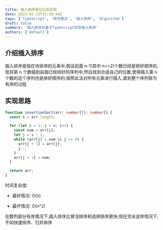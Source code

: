 ```yaml
---
title: 插入排序笔记以及实现
date: 2023-02-23T15:39:44Z
tags: ['TypeScript', '排序算法', '插入排序', 'Algorithm']
draft: false
summary: '插入排序并基于TypeScript实现插入排序'
authors: ['default']
---
```


<TOCInline toc={props.toc} exclude="Overview" toHeading={2} />

## 介绍插入排序

插入排序是指在待排序的元素中,假设前面 n-1(其中 n>=2)个数已经是排好顺序的,现将第 n 个数插到前面已经排好的序列中,然后找到合适自己的位置,使得插入第 n 个数的这个序列也是排好顺序的.按照此法对所有元素进行插入,直到整个序列排为有序的过程

## 实现思路

```ts:insertionSort.ts
function insertionSort(arr: number[]): number[] {
  const n = arr.length;

  for (let i = 1; i < n; i++) {
    const num = arr[i];
    let j = i - 1;
    while (arr[j] > num && j >= 0) {
      arr[j + 1] = arr[j];
      j--;
    }
    arr[j + 1] = num;
  }

  return arr;
}
```

时间复杂度:

- 最好情况: O(n)

- 最坏情况: O(n^2)

在数列部分有序情况下,插入排序比冒泡排序和选择排序更快;但在完全逆序情况下,不如快速排序、归并排序
